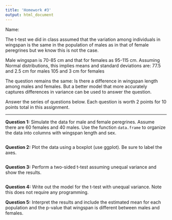 ```yaml
---
title: 'Homework #3'
output: html_document
---
```


Name:


The t-test we did in class assumed that the variation among individuals in wingspan is the same in the population of males as in that of female peregrines but we know this is not the case. 

Male wingspan is 70-85 cm and that for females as 95-115 cm. 
Assuming Normal distributions, this implies means and standard deviations are: 
77.5 and 2.5 cm for males 
105 and 3 cm for females

The question remains the same: Is there a difference in wingspan length among males and females.
But a better model that more accurately captures differences in variance can be used to answer the question.

Answer the series of questions below.  Each question is worth 2 points for 10 points total in this assignment.

___________________________________________________________________________________

**Question 1:**  Simulate the data for male and female peregrines.  Assume there are 60 females and 40 males.  Use the function `data.frame` to organize the data into columns with wingspan length and sex.

```r

```


**Question 2:**  Plot the data using a boxplot (use ggplot).  Be sure to label the axes.
```r

```


**Question 3:**  Perform a two-sided t-test assuming unequal variance and show the results.  
```r

```

**Question 4:**  Write out the model for the t-test with unequal variance.  Note this does not require any programming.   



**Question 5:**  Interpret the results and include the estimated mean for each population and the p-value that wingspan is different between males and females.
```r


```

